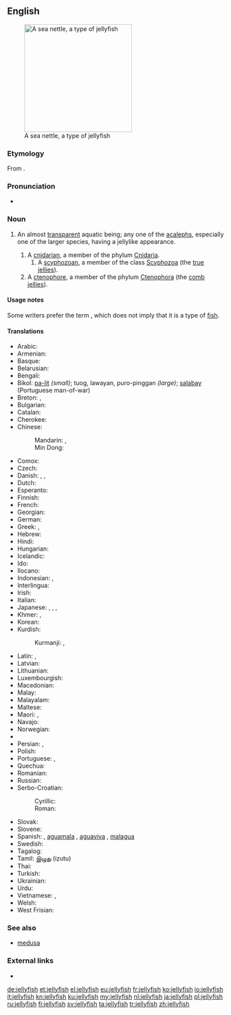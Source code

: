 ==English==
[[Image:Sea Nettle Jelly 1.jpg|250px|thumb|right|A sea nettle, a type of jellyfish]]

===Etymology===
From {{compound|jelly|fish}}.

===Pronunciation===
* {{audio|en-us-jellyfish.ogg|Audio (US)}}

===Noun===
{{en-noun|jellyfish|jellyfishes}}

# {{context|zoology|lang=en}} An almost [[transparent]] aquatic being; any one of the [[acaleph]]s, especially one of the larger species, having a jellylike appearance.
## A [[cnidarian]], a member of the phylum [[Cnidaria]].
### A [[scyphozoan]], a member of the class [[Scyphozoa]] (the [[true jelly|true jellies]]).
## A [[ctenophore]], a member of the phylum [[Ctenophora]] (the [[comb jelly|comb jellies]]).

====Usage notes====
Some writers prefer the term {{term|jelly|lang=en}}, which does not imply that it is a type of [[fish]].

====Translations====
{{trans-top|aquatic being}}
* Arabic: {{t|ar|قنديل البحر|m|tr=qindīl al-baḥr|sc=Arab}} {{qualifier|sea lamp}}
* Armenian: {{t|hy|մեդուզա|tr=meduza|sc=Armn}}
* Basque: {{t|eu|marmoka}}
* Belarusian: {{t|be|медуза|f|tr=medúza|sc=Cyrl}}
* Bengali: {{t|bn|জেলিফিশ|tr=jeliphish|sc=Beng}}
* Bikol: [[pa-lit]] ''(small)''; tuog, lawayan, puro-pinggan ''(large)''; [[salabay]] (Portuguese man-of-war)
* Breton: {{t+|br|morgaoulenn|f}}, {{t+|br|blonegenn-vor|f}}
* Bulgarian: {{t|bg|медуза|f|tr=medúza|sc=Cyrl}}
* Catalan: {{t|ca|medusa|f}}
* Cherokee: {{t|chr|ᏩᏂᎨ ᎠᏣᏗ|tr=wanige atsadi|sc=Cher}}
* Chinese:
*: Mandarin: {{t+|cmn|水母|tr=shuǐmǔ|sc=Hani}}, {{t+|cmn|海蜇|tr=hǎizhé|sc=Hani}} {{qualifier|sea mother}}
*: Min Dong: {{t|cdo|tá}}
* Comox: {{t|coo|q̓ʊpɬanačaɬ}}
* Czech: {{t|cs|medúza|f}}
* Danish: {{t|da|gople|c}}, {{t|da|vandmand|c}}, {{t|da|brandmand|c}}
* Dutch: {{t+|nl|kwal|f}}
* Esperanto: {{t|eo|meduzo}}
* Finnish: {{t+|fi|meduusa}}
* French: {{t+|fr|méduse|f}}
* Georgian: {{t|ka|მედუზა|tr=meduza|sc=Geor}}
* German: {{t+|de|Qualle|f}}
* Greek: {{t+|el|τσούχτρα|f|tr=tsúchtra|sc=Grek}}, {{t+|el|μέδουσα|f|tr=médusa|sc=Grek}}
* Hebrew: {{t+|he|מדוזה|f|tr=meduza|sc=Hebr}}
* Hindi: {{t|hi|जेलिफ़िश|tr=jelifiś|sc=Deva}}
* Hungarian: {{t+|hu|medúza}}
* Icelandic: {{t+|is|marglytta|f}}
* Ido: {{t|io|meduzo}}
* Ilocano: {{t|ilo|karominas}}
* Indonesian: {{t|id|ubur-ubur}}, {{t|id|ampai-ampai}}
* Interlingua: {{t|ia|medusa}}
* Irish: {{t|ga|smugairle róin|m}}
* Italian: {{t+|it|medusa|f}}
* Japanese: {{t|ja|海月|sc=Jpan|tr=くらげ, kurage}} {{qualifier|sea moon}}, {{t|ja|水母|tr=くらげ, kurage|sc=Jpan}} {{qualifier|sea mother}}, {{t|ja|クラゲ|tr=kurage|sc=Jpan}}, {{t|ja|すいぼ|tr=suibo|sc=Jpan}}
* Khmer: {{t|km|ខ្ញែសមុទ្រ|tr=kɲae saʔmot|sc=Khmr}}, {{t|km|ជំពុលទឹក|tr=kampuptik|sc=Khmr}}
* Korean: {{t+|ko|해파리|tr=haepari|sc=Kore}}
* Kurdish:
*: Kurmanji: {{t+|ku|pişemasî}}, {{t+|ku|medûsa}}
{{trans-mid}}
* Latin: {{t|la|pulmo}}, {{t|la|halipleumon}}
* Latvian: {{t|lv|medūza}}
* Lithuanian: {{t|lt|medūzos}}
* Luxembourgish: {{t|lb|Jelliskapp|m}}
* Macedonian: {{t|mk|медуза|f|tr=meduza|sc=Cyrl}}
* Malay: {{t|ms|ampai-ampai}}
* Malayalam: {{t|ml|കടല്ച്ചൊറി}}
* Maltese: {{t|mt|brama|f}}
* Maori: {{t|mi|maremaretai}}, {{t|mi|petipeti}}
* Navajo: {{t|nv|jélii łóóʼ}}
* Norwegian: {{t|no|manet}}
* {{trreq|ang}}
* Persian: {{t|fa|عروس دریایی|tr=orus daryâyi|sc=fa-Arab}} {{qualifier|sea bride}}, {{t|fa|چتر دریایی|tr=čatr daryâyi|sc=fa-Arab}} {{qualifier|sea umbrella}}
* Polish: {{t+|pl|meduza|f}}
* Portuguese: {{t+|pt|medusa|f}}, {{t|pt|aguá-viva|f}}
* Quechua: {{t|qu|kachu k'arachiq}}
* Romanian: {{t+|ro|meduză|f}}
* Russian: {{t+|ru|медуза|f|tr=medúza}}
* Serbo-Croatian:
*: Cyrillic: {{t|sh|медуза|f}}
*: Roman: {{t|sh|meduza|f}}
* Slovak: {{t|sk|medúza|f}}
* Slovene: {{t+|sl|meduza|f}}
* Spanish: {{t|es|medusa|f}}, [[aguamala]] {{g|m}} {{qualifier|Colombia|Costa Rica|Cuba|Ecuador|Mexico|Nicaragua|Panama|Southern Spain|Venezuela}}, [[aguaviva]] {{g|m}} {{qualifier|Argentina|Southern Spain and Canary Islands|Uruguay}}, [[malagua]] {{g|f}} {{qualifier|Peru}}
* Swedish: {{t+|sv|manet|c}}
* Tagalog: {{t|tl|dikya}}
* Tamil: [[இழுது]] (iẓutu)
* Thai: {{t|th|แมงกะพรุน|tr=maeng gà proon|sc=Thai}}
* Turkish: {{t+|tr|denizanası}}
* Ukrainian: {{t|uk|медуза|f|tr=medúza|sc=Cyrl}}
* Urdu: {{t|ur|جیلیفش|tr=jelifiś|sc=ur-Arab}}
* Vietnamese: {{t+|vi|sứa}}, {{t|vi|con sứa}}
* Welsh: {{t|cy|sglefren fôr}}
* West Frisian: {{t|fy|kwab|c}}
{{trans-bottom}}

===See also===
* [[medusa]]

===External links===
* {{pedia}}

[[de:jellyfish]]
[[et:jellyfish]]
[[el:jellyfish]]
[[eu:jellyfish]]
[[fr:jellyfish]]
[[ko:jellyfish]]
[[io:jellyfish]]
[[it:jellyfish]]
[[kn:jellyfish]]
[[ku:jellyfish]]
[[my:jellyfish]]
[[nl:jellyfish]]
[[ja:jellyfish]]
[[pl:jellyfish]]
[[ru:jellyfish]]
[[fi:jellyfish]]
[[sv:jellyfish]]
[[ta:jellyfish]]
[[tr:jellyfish]]
[[zh:jellyfish]]